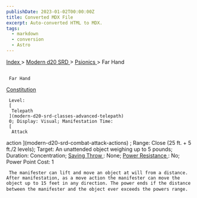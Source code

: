 ```yaml
---
publishDate: 2023-01-02T00:00:00Z
title: Converted MDX File
excerpt: Auto-converted HTML to MDX.
tags:
  - markdown
  - conversion
  - Astro
---
```







[
      Index
     ](-index)
     >
     [
      Modern d20 SRD
     ](modern-d20-srd-index)
     >
     [
      Psionics
     ](modern-d20-srd-psionics-index)
     > Far Hand
    





## 
     Far Hand
    



[
      Constitution
     ](modern-d20-srd-basics-ability-scores)




     Level:
     [
      Telepath
     ](modern-d20-srd-classes-advanced-telepath)
     0; Display: Visual; Manifestation Time:
     [
      Attack
action
     ](modern-d20-srd-combat-attack-actions)
     ; Range: Close (25 ft. + 5 ft./2 levels); Target: An unattended object weighing up to 5 pounds; Duration: Concentration;
     [
      Saving
Throw
     ](modern-d20-srd-basics-saving-throws)
     : None;
     [
      Power
Resistance
     ](modern-d20-srd-special-abilities-power-resistance)
     : No; Power Point Cost: 1
    



     The manifester can lift and move an object at will from a distance. After manifestation, as a move action the manifester can move the object up to 15 feet in any direction. The power ends if the distance between the manifester and the object ever exceeds the powers range.
    




